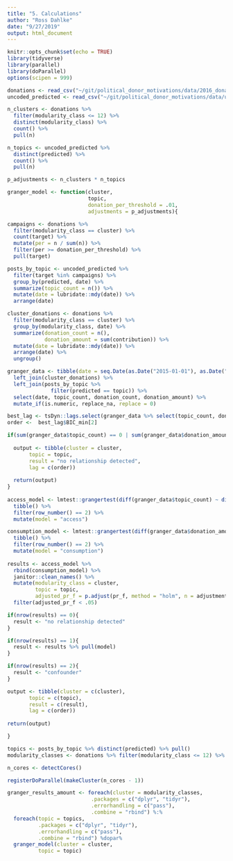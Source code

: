 ```yaml
---
title: "5. Calculations"
author: "Ross Dahlke"
date: "9/27/2019"
output: html_document
---
```


```r
knitr::opts_chunk$set(echo = TRUE)
library(tidyverse)
library(parallel)
library(doParallel)
options(scipen = 999)
```

```r
donations <- read_csv("~/git/political_donor_motivations/data/2016_donations_w_clusters.csv")
uncoded_predicted <- read_csv("~/git/political_donor_motivations/data/uncoded_predicted.csv")
```

```r
n_clusters <- donations %>% 
  filter(modularity_class <= 12) %>% 
  distinct(modularity_class) %>% 
  count() %>% 
  pull(n)

n_topics <- uncoded_predicted %>% 
  distinct(predicted) %>% 
  count() %>% 
  pull(n)

p_adjustments <- n_clusters * n_topics
```


```r
granger_model <- function(cluster,
                          topic,
                          donation_per_threshold = .01,
                          adjustments = p_adjustments){

campaigns <- donations %>% 
  filter(modularity_class == cluster) %>%
  count(target) %>% 
  mutate(per = n / sum(n)) %>% 
  filter(per >= donation_per_threshold) %>% 
  pull(target)

posts_by_topic <- uncoded_predicted %>% 
  filter(target %in% campaigns) %>% 
  group_by(predicted, date) %>% 
  summarize(topic_count = n()) %>% 
  mutate(date = lubridate::mdy(date)) %>% 
  arrange(date)

cluster_donations <- donations %>% 
  filter(modularity_class == cluster) %>% 
  group_by(modularity_class, date) %>% 
  summarize(donation_count = n(),
            donation_amount = sum(contribution)) %>% 
  mutate(date = lubridate::mdy(date)) %>% 
  arrange(date) %>% 
  ungroup()

granger_data <- tibble(date = seq.Date(as.Date("2015-01-01"), as.Date("2016-11-06"), by = 1)) %>% 
  left_join(cluster_donations) %>%  
  left_join(posts_by_topic %>% 
              filter(predicted == topic)) %>% 
  select(date, topic_count, donation_count, donation_amount) %>% 
  mutate_if(is.numeric, replace_na, replace = 0)

best_lag <- tsDyn::lags.select(granger_data %>% select(topic_count, donation_amount), lag.max = 8)
order <-  best_lag$BIC_min[2]

if(sum(granger_data$topic_count) == 0 | sum(granger_data$donation_amount) == 0){
  
  output <- tibble(cluster = cluster,
       topic = topic,
       result = "no relationship detected",
       lag = c(order))
  
  return(output)
}
  
access_model <- lmtest::grangertest(diff(granger_data$topic_count) ~ diff(granger_data$donation_amount), order = order) %>% 
  tibble() %>% 
  filter(row_number() == 2) %>% 
  mutate(model = "access")

consumption_model <- lmtest::grangertest(diff(granger_data$donation_amount) ~ diff(granger_data$topic_count), order = order) %>% 
  tibble() %>% 
  filter(row_number() == 2) %>% 
  mutate(model = "consumption")
  
results <- access_model %>% 
  rbind(consumption_model) %>% 
  janitor::clean_names() %>% 
  mutate(modularity_class = cluster,
         topic = topic,
         adjusted_pr_f = p.adjust(pr_f, method = "holm", n = adjustments)) %>% 
  filter(adjusted_pr_f < .05) 

if(nrow(results) == 0){
  result <- "no relationship detected"
}

if(nrow(results) == 1){
  result <- results %>% pull(model)
}

if(nrow(results) == 2){
  result <- "confounder"
}

output <- tibble(cluster = c(cluster),
       topic = c(topic),
       result = c(result),
       lag = c(order))
  
return(output)

}
```

```r
topics <- posts_by_topic %>% distinct(predicted) %>% pull()
modularity_classes <- donations %>% filter(modularity_class <= 12) %>%  distinct(modularity_class) %>% arrange(modularity_class) %>% pull() 
```

```r
n_cores <- detectCores()

registerDoParallel(makeCluster(n_cores - 1))
```

```r
granger_results_amount <- foreach(cluster = modularity_classes,
                           .packages = c("dplyr", "tidyr"),
                           .errorhandling = c("pass"),
                           .combine = "rbind") %:%
  foreach(topic = topics,
          .packages = c("dplyr", "tidyr"),
          .errorhandling = c("pass"),
          .combine = "rbind") %dopar%
  granger_model(cluster = cluster,
          topic = topic)

```



